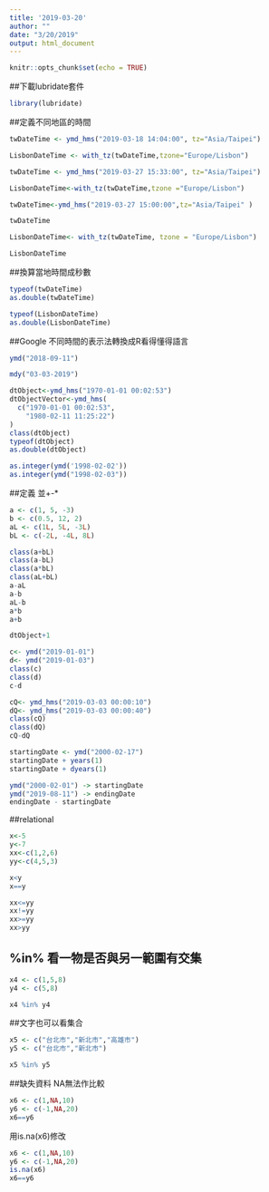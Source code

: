 ```yaml
---
title: '2019-03-20'
author: ""
date: "3/20/2019"
output: html_document
---
```


```r
knitr::opts_chunk$set(echo = TRUE)
```
##下載lubridate套件
```r
library(lubridate)
```
##定義不同地區的時間
```r
twDateTime <- ymd_hms("2019-03-18 14:04:00", tz="Asia/Taipei")
```

```r
LisbonDateTime <- with_tz(twDateTime,tzone="Europe/Lisbon")
```
```r
twDateTime <- ymd_hms("2019-03-27 15:33:00", tz="Asia/Taipei")
```
```r
LisbonDateTime<-with_tz(twDateTime,tzone ="Europe/Lisbon")

```
```r
twDateTime<-ymd_hms("2019-03-27 15:00:00",tz="Asia/Taipei" )

twDateTime
```
```r
LisbonDateTime<- with_tz(twDateTime, tzone = "Europe/Lisbon")

LisbonDateTime
```
##換算當地時間成秒數
```r
typeof(twDateTime)
as.double(twDateTime)
```
```r
typeof(LisbonDateTime)
as.double(LisbonDateTime)
```
##Google 不同時間的表示法轉換成R看得懂得語言
```r
ymd("2018-09-11")
```
```r
mdy("03-03-2019")
```
```r
dtObject<-ymd_hms("1970-01-01 00:02:53") 
dtObjectVector<-ymd_hms(
  c("1970-01-01 00:02:53",
    "1980-02-11 11:25:22")
)
class(dtObject)
typeof(dtObject)
as.double(dtObject)
```
```r
as.integer(ymd('1998-02-02'))
as.integer(ymd("1998-02-03"))
```
##定義 並+-*
```r
a <- c(1, 5, -3)
b <- c(0.5, 12, 2)
aL <- c(1L, 5L, -3L)
bL <- c(-2L, -4L, 8L)
```

```r
class(a+bL)
class(a-bL)
class(a*bL)
class(aL+bL)
a-aL
a-b
aL-b
a*b
a+b

```

```r
dtObject+1
```
```r
c<- ymd("2019-01-01")
d<- ymd("2019-01-03")
class(c)
class(d)
c-d
```

```r
cQ<- ymd_hms("2019-03-03 00:00:10")
dQ<- ymd_hms("2019-03-03 00:00:40")
class(cQ)
class(dQ)
cQ-dQ
```
```r
startingDate <- ymd("2000-02-17")
startingDate + years(1)
startingDate + dyears(1)

```
```r
ymd("2000-02-01") -> startingDate
ymd("2019-08-11") -> endingDate
endingDate - startingDate
```
##relational

```r
x<-5
y<-7
xx<-c(1,2,6)
yy<-c(4,5,3)

x<y
x==y

xx<=yy
xx!=yy
xx>=yy
xx>yy

```
## %in% 看一物是否與另一範圍有交集
```r
x4 <- c(1,5,8)
y4 <- c(5,8)

x4 %in% y4
```
##文字也可以看集合
```r
x5 <- c("台北市","新北市","高雄市")
y5 <- c("台北市","新北市")

x5 %in% y5
```
##缺失資料 NA無法作比較
```r
x6 <- c(1,NA,10)
y6 <- c(-1,NA,20)
x6==y6

```
用is.na(x6)修改
```r
x6 <- c(1,NA,10)
y6 <- c(-1,NA,20)
is.na(x6)
x6==y6

```


